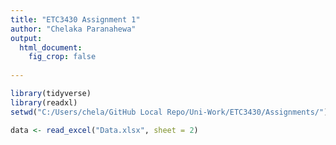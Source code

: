 ```yaml
---
title: "ETC3430 Assignment 1"
author: "Chelaka Paranahewa"
output: 
  html_document:
    fig_crop: false
    
---
```

    
```r
library(tidyverse)
library(readxl)
setwd("C:/Users/chela/GitHub Local Repo/Uni-Work/ETC3430/Assignments/")
```

```r
data <- read_excel("Data.xlsx", sheet = 2)
```
